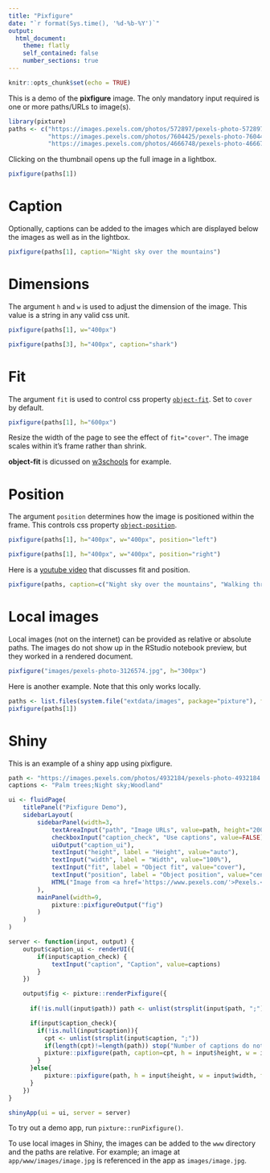 ```yaml
---
title: "Pixfigure"
date: "`r format(Sys.time(), '%d-%b-%Y')`"
output:
  html_document:
    theme: flatly
    self_contained: false
    number_sections: true
---
```


```r
knitr::opts_chunk$set(echo = TRUE)
```

This is a demo of the **pixfigure** image. The only mandatory input required is one or more paths/URLs to image(s).

```r
library(pixture)
paths <- c("https://images.pexels.com/photos/572897/pexels-photo-572897.jpeg?auto=compress&cs=tinysrgb&dpr=2&h=650&w=940",
           "https://images.pexels.com/photos/7604425/pexels-photo-7604425.jpeg?auto=compress&cs=tinysrgb&dpr=2&h=650&w=940",
           "https://images.pexels.com/photos/4666748/pexels-photo-4666748.jpeg?auto=compress&cs=tinysrgb&dpr=2&h=650&w=940")
```

Clicking on the thumbnail opens up the full image in a lightbox.

```r
pixfigure(paths[1])
```

# Caption

Optionally, captions can be added to the images which are displayed below the images as well as in the lightbox.

```r
pixfigure(paths[1], caption="Night sky over the mountains")
```

# Dimensions

The argument `h` and `w` is used to adjust the dimension of the image. This value is a string in any valid css unit.

```r
pixfigure(paths[1], w="400px")
```

```r
pixfigure(paths[3], h="400px", caption="shark")
```

# Fit

The argument `fit` is used to control css property [`object-fit`](https://developer.mozilla.org/en-US/docs/Web/CSS/object-fit). Set to `cover` by default.

```r
pixfigure(paths[1], h="600px")
```

Resize the width of the page to see the effect of `fit="cover"`. The image scales within it's frame rather than shrink.

**object-fit** is dicussed on [w3schools](https://www.w3schools.com/css/css3_object-fit.asp) for example.

# Position

The argument `position` determines how the image is positioned within the frame. This controls css property [`object-position`](https://developer.mozilla.org/en-US/docs/Web/CSS/object-position).

```r
pixfigure(paths[1], h="400px", w="400px", position="left")
```

```r
pixfigure(paths[1], h="400px", w="400px", position="right")
```

Here is a [youtube video](https://www.youtube.com/watch?v=6yAAV-uP0po) that discusses fit and position.

```r
pixfigure(paths, caption=c("Night sky over the mountains", "Walking through dense woodland", "Out in the open seas"), h="200px", w="250px", position="left")
```

# Local images

Local images (not on the internet) can be provided as relative or absolute paths. The images do not show up in the RStudio notebook preview, but they worked in a rendered document.

```r
pixfigure("images/pexels-photo-3126574.jpg", h="300px")
```

Here is another example. Note that this only works locally.

```r
paths <- list.files(system.file("extdata/images", package="pixture"), full=TRUE)
pixfigure(paths[1])
```

# Shiny

This is an example of a shiny app using pixfigure.

```r
path <- "https://images.pexels.com/photos/4932184/pexels-photo-4932184.jpeg?auto=compress&cs=tinysrgb&dpr=2&h=650&w=940;https://images.pexels.com/photos/572897/pexels-photo-572897.jpeg?auto=compress&cs=tinysrgb&dpr=2&h=650&w=940;https://images.pexels.com/photos/7604425/pexels-photo-7604425.jpeg?auto=compress&cs=tinysrgb&dpr=2&h=650&w=940"
captions <- "Palm trees;Night sky;Woodland"

ui <- fluidPage(
    titlePanel("Pixfigure Demo"),
    sidebarLayout(
        sidebarPanel(width=3,
            textAreaInput("path", "Image URLs", value=path, height="200px"),
            checkboxInput("caption_check", "Use captions", value=FALSE),
            uiOutput("caption_ui"),
            textInput("height", label = "Height", value="auto"),
            textInput("width", label = "Width", value="100%"),
            textInput("fit", label = "Object fit", value="cover"),
            textInput("position", label = "Object position", value="center"),
            HTML("Image from <a href='https://www.pexels.com/'>Pexels.</a>")
        ),
        mainPanel(width=9,
            pixture::pixfigureOutput("fig")
        )
    )
)

server <- function(input, output) {
    output$caption_ui <- renderUI({
        if(input$caption_check) {
            textInput("caption", "Caption", value=captions)
        }
    })

    output$fig <- pixture::renderPixfigure({
      
      if(!is.null(input$path)) path <- unlist(strsplit(input$path, ";"))

      if(input$caption_check){
        if(!is.null(input$caption)){
          cpt <- unlist(strsplit(input$caption, ";"))
          if(length(cpt)!=length(path)) stop("Number of captions do not match number of images.")
          pixture::pixfigure(path, caption=cpt, h = input$height, w = input$width, fit = input$fit, position = input$position)
        }
      }else{
          pixture::pixfigure(path, h = input$height, w = input$width, fit = input$fit, position = input$position)
      }
    })
}

shinyApp(ui = ui, server = server)
```

To try out a demo app, run `pixture::runPixfigure()`.

To use local images in Shiny, the images can be added to the `www` directory and the paths are relative. For example; an image at `app/www/images/image.jpg` is referenced in the app as `images/image.jpg`.

